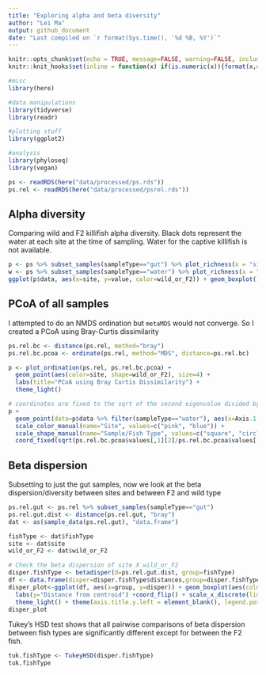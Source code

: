 ```yaml
---
title: "Exploring alpha and beta diversity"
author: "Lei Ma"
output: github_document
date: "Last compiled on `r format(Sys.time(), '%d %B, %Y')`"
---
```


```r
knitr::opts_chunk$set(echo = TRUE, message=FALSE, warning=FALSE, include=TRUE)
knitr::knit_hooks$set(inline = function(x) if(is.numeric(x)){format(x,digits=2)}else{x})

#misc
library(here)

#data manipulations
library(tidyverse)
library(readr)

#plotting stuff
library(ggplot2)

#analysis
library(phyloseq)
library(vegan)
```

```r
ps <- readRDS(here("data/processed/ps.rds"))
ps.rel <- readRDS(here("data/processed/psrel.rds"))
```

## Alpha diversity

Comparing wild and F2 killifish alpha diversity. Black dots represent the water at each site at the time of sampling. Water for the captive killifish is not available. 

```r
p <- ps %>% subset_samples(sampleType=="gut") %>% plot_richness(x = "site", measures=c("Observed","Shannon","Simpson"))
w <- ps %>% subset_samples(sampleType=="water") %>% plot_richness(x = "site", measures=c("Observed","Shannon","Simpson"))
ggplot(p$data, aes(x=site, y=value, color=wild_or_F2)) + geom_boxplot() + geom_point(data=w$data, aes(x=site, y=value), color="black") + facet_wrap(~variable, scales="free_y") + theme_light() + labs(title="Alpha diversity metrics", y="")
```

## PCoA of all samples

I attempted to do an NMDS ordination but `metaMDS` would not converge. So I created a PCoA using Bray-Curtis dissimilarity
```r
ps.rel.bc <- distance(ps.rel, method="bray")
ps.rel.bc.pcoa <- ordinate(ps.rel, method="MDS", distance=ps.rel.bc)
```

```r
p <- plot_ordination(ps.rel, ps.rel.bc.pcoa) + 
  geom_point(aes(color=site, shape=wild_or_F2), size=4) +
  labs(title="PCoA using Bray Curtis Dissimilarity") +
  theme_light()

# coordinates are fixed to the sqrt of the second eigenvalue divided by the first eigenvalue
p + 
  geom_point(data=p$data %>% filter(sampleType=="water"), aes(x=Axis.1, y=Axis.2, color=site), shape="circle", size=4) + 
  scale_color_manual(name="Site", values=c("pink", "blue")) +
  scale_shape_manual(name="Sample/Fish Type", values=c("square", "circle", "triangle"),labels=c("Water", "F2", "Wild")) +
  coord_fixed(sqrt(ps.rel.bc.pcoa$values[,1][2]/ps.rel.bc.pcoa$values[,1][1]))
```

## Beta dispersion

Subsetting to just the gut samples, now we look at the beta dispersion/diversity between sites and between F2 and wild type

```r
ps.rel.gut <- ps.rel %>% subset_samples(sampleType=="gut")
ps.rel.gut.dist <- distance(ps.rel.gut, "bray")
dat <- as(sample_data(ps.rel.gut), "data.frame")

fishType <- dat$fishType
site <- dat$site
wild_or_F2 <- dat$wild_or_F2

# Check the beta dispersion of site X wild_or_F2
disper.fishType <- betadisper(d=ps.rel.gut.dist, group=fishType)
df <- data.frame(disper=disper.fishType$distances,group=disper.fishType$group)
disper_plot<-ggplot(df, aes(x=group, y=disper)) + geom_boxplot(aes(color=group)) + 
  labs(y="Distance from centroid") +coord_flip() + scale_x_discrete(limits=rev) + 
  theme_light() + theme(axis.title.y.left = element_blank(), legend.position = "none") + labs(title="Distance to spatial median")
disper_plot
```


Tukey's HSD test shows that all pairwise comparisons of beta dispersion between fish types are significantly different except for between the F2 fish. 
```r
tuk.fishType <- TukeyHSD(disper.fishType)
tuk.fishType
```